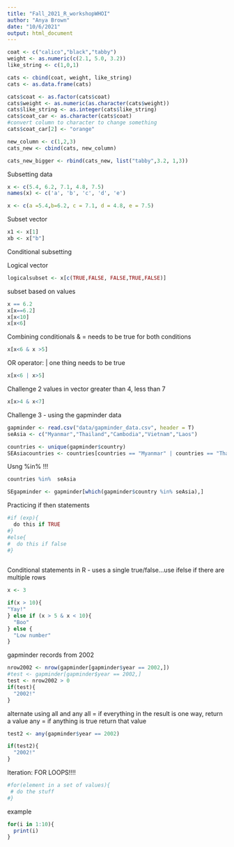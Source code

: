 ```yaml
---
title: "Fall_2021_R_workshopWHOI"
author: "Anya Brown"
date: "10/6/2021"
output: html_document
---
```


```r
coat <- c("calico","black","tabby")
weight <- as.numeric(c(2.1, 5.0, 3.2))
like_string <- c(1,0,1)

cats <- cbind(coat, weight, like_string)
cats <- as.data.frame(cats)
```


```r
cats$coat <- as.factor(cats$coat)
cats$weight <- as.numeric(as.character(cats$weight))
cats$like_string <- as.integer(cats$like_string)
cats$coat_car <- as.character(cats$coat)
#convert column to character to change something
cats$coat_car[2] <- "orange"
```

```r
new_column <- c(1,2,3)
cats_new <- cbind(cats, new_column)
```

```r
cats_new_bigger <- rbind(cats_new, list("tabby",3.2, 1,3))
```


Subsetting data


```r
x <- c(5.4, 6.2, 7.1, 4.8, 7.5)
names(x) <- c('a', 'b', 'c', 'd', 'e')

```



```r

x <- c(a =5.4,b=6.2, c = 7.1, d = 4.8, e = 7.5)
```

Subset vector
```r

x1 <- x[1]
xb <- x["b"]

```
Conditional subsetting

Logical vector
```r
logicalsubset <- x[c(TRUE,FALSE, FALSE,TRUE,FALSE)]
```
subset based on values
```r
x == 6.2
x[x==6.2]
x[x<10]
x[x<6]
```
Combining conditionals
& = needs to be true for both conditions
```r

x[x<6 & x >5]

```
OR operator: |
one thing needs to be true
```r
x[x<6 | x>5]

```

Challenge 2
values in vector greater than 4, less than 7
```r
x[x>4 & x<7]
```

Challenge 3 - using the gapminder data
```r
gapminder <- read.csv("data/gapminder_data.csv", header = T)
seAsia <- c("Myanmar","Thailand","Cambodia","Vietnam","Laos")
```

```r
countries <- unique(gapminder$country)
SEAsiacountries <- countries[countries == "Myanmar" | countries == "Thailand" | countries == "Cambodia" | countries == "Vietnam" | countries == "Laos"]
```

Usng %in% !!!
```r
countries %in%  seAsia

SEgapminder <- gapminder[which(gapminder$country %in% seAsia),]

```
Practicing if then statements
```r
#if (exp){
  do this if TRUE
#}
#else{
#  do this if false
#}
  
```

Conditional statements in R - uses a single true/false...use ifelse if there are multiple rows
```r
x <- 3

if(x > 10){
"Yay!"  
} else if (x > 5 & x < 10){
  "Boo"
} else {
  "Low number"
}

```
gapminder records from 2002
```r
nrow2002 <- nrow(gapminder[gapminder$year == 2002,])
#test <- gapminder[gapminder$year == 2002,]
test <- nrow2002 > 0
if(test){
  "2002!"
}
```
alternate using all and any
all = if everything in the result is one way, return a value
any = if anything is true return that value
```r

test2 <- any(gapminder$year == 2002)

if(test2){
  "2002!"
}

```
Iteration: FOR LOOPS!!!!
```r
#for(element in a set of values){
 # do the stuff
#}

```

example
```r
for(i in 1:10){
  print(i)
}
```

